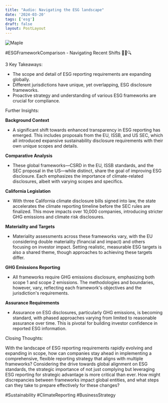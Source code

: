 ```yaml
---
title: "Audio: Navigating the ESG landscape"
date: '2024-03-20'
tags: ['esg']
draft: false
layout: PostLayout
---
```


<div className="flex justify-center">
<div className="my-1 w-full px-2 xl:my-1 xl:w-1/2 xl:px-2">
    <img src="https://willpolesa.pythonanywhere.com/static/podcast_thumbnails/rec7Y9kSNtWhu3dTupodcast_thumbnail.png" alt="Maple" className="mx-auto h-58 w-auto" />
</div>
</div>

#ESGFrameworkComparison - Navigating Recent Shifts 🌱💼🔍

3 Key Takeaways:

- The scope and detail of ESG reporting requirements are expanding globally.
- Different jurisdictions have unique, yet overlapping, ESG disclosure frameworks.
- Proactive strategy and understanding of various ESG frameworks are crucial for compliance.

Further Insights:

**Background Context**
- A significant shift towards enhanced transparency in ESG reporting has emerged. This includes proposals from the EU, ISSB, and US SEC, which all introduced expansive sustainability disclosure requirements with their own unique scopes and details.

**Comparative Analysis**
- These global frameworks—CSRD in the EU, ISSB standards, and the SEC proposal in the US—while distinct, share the goal of improving ESG disclosure. Each emphasizes the importance of climate-related disclosures, albeit with varying scopes and specifics.

**California Legislation**
- With three California climate disclosure bills signed into law, the state accelerates the climate reporting timeline before the SEC rules are finalized. This move impacts over 10,000 companies, introducing stricter GHG emissions and climate risk disclosures.

**Materiality and Targets**
- Materiality assessments across these frameworks vary, with the EU considering double materiality (financial and impact) and others focusing on investor impact. Setting realistic, measurable ESG targets is also a shared theme, though approaches to achieving these targets differ.

**GHG Emissions Reporting**
- All frameworks require GHG emissions disclosure, emphasizing both scope 1 and scope 2 emissions. The methodologies and boundaries, however, vary, reflecting each framework's objectives and the jurisdiction's requirements.

**Assurance Requirements**
- Assurance on ESG disclosures, particularly GHG emissions, is becoming standard, with phased approaches varying from limited to reasonable assurance over time. This is pivotal for building investor confidence in reported ESG information.

Closing Thoughts:

With the landscape of ESG reporting requirements rapidly evolving and expanding in scope, how can companies stay ahead in implementing a comprehensive, flexible reporting strategy that aligns with multiple frameworks? Considering the drive towards global alignment on ESG standards, the strategic importance of not just complying but leveraging ESG reporting for strategic advantage is more critical than ever. How might discrepancies between frameworks impact global entities, and what steps can they take to prepare effectively for these changes? 

#Sustainability #ClimateReporting #BusinessStrategy
